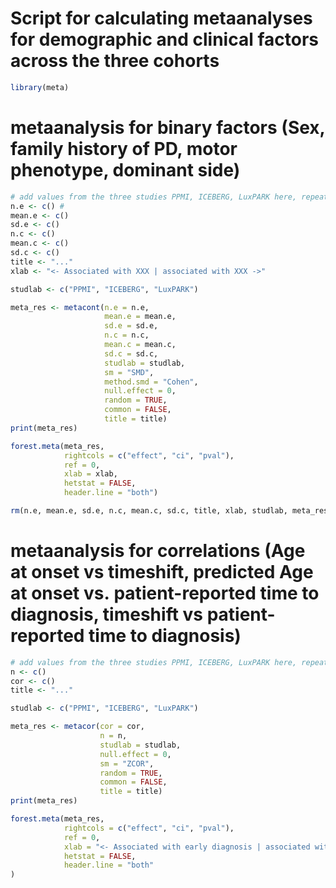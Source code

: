 # Script for calculating metaanalyses for demographic and clinical factors across the three cohorts
```r
library(meta)
```

# metaanalysis for binary factors (Sex, family history of PD, motor phenotype, dominant side)
```r
# add values from the three studies PPMI, ICEBERG, LuxPARK here, repeat for each outcome
n.e <- c() #
mean.e <- c()
sd.e <- c()
n.c <- c()
mean.c <- c()
sd.c <- c()
title <- "..."
xlab <- "<- Associated with XXX | associated with XXX ->"

studlab <- c("PPMI", "ICEBERG", "LuxPARK")

meta_res <- metacont(n.e = n.e,
                     mean.e = mean.e,
                     sd.e = sd.e,
                     n.c = n.c,
                     mean.c = mean.c,
                     sd.c = sd.c,
                     studlab = studlab,
                     sm = "SMD",
                     method.smd = "Cohen",
                     null.effect = 0,
                     random = TRUE,
                     common = FALSE,
                     title = title)
print(meta_res)

forest.meta(meta_res,
            rightcols = c("effect", "ci", "pval"),
            ref = 0,
            xlab = xlab,
            hetstat = FALSE,
            header.line = "both")

rm(n.e, mean.e, sd.e, n.c, mean.c, sd.c, title, xlab, studlab, meta_res)
```

# metaanalysis for correlations (Age at onset vs timeshift, predicted Age at onset vs. patient-reported time to diagnosis, timeshift vs patient-reported time to diagnosis)
```r
# add values from the three studies PPMI, ICEBERG, LuxPARK here, repeat for each outcome
n <- c()
cor <- c()
title <- "..."

studlab <- c("PPMI", "ICEBERG", "LuxPARK")

meta_res <- metacor(cor = cor,
                    n = n,
                    studlab = studlab,
                    null.effect = 0,
                    sm = "ZCOR",
                    random = TRUE,
                    common = FALSE,
                    title = title)
print(meta_res)

forest.meta(meta_res,
            rightcols = c("effect", "ci", "pval"),
            ref = 0,
            xlab = "<- Associated with early diagnosis | associated with late diagnosis ->",
            hetstat = FALSE,
            header.line = "both"
)
```